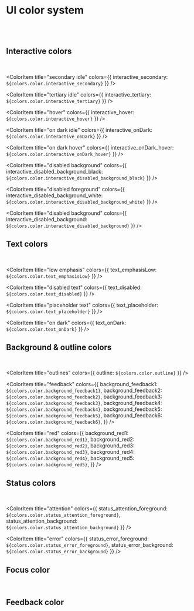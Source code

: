 <!-- Colors.stories.mdx -->


<Meta title="Colors" />

<h1>UI color system</h1>
<br />
<br />

<h2>Interactive colors</h2>
<br/>
<ColorPalette>
  <ColorItem
    title="primary idle"
    colors={{ interactive_primary: `${colors.color.interactive_primary}`}}
  />

  <ColorItem
    title="secondary idle"
    colors={{ interactive_secondary: `${colors.color.interactive_secondary}` }}
  />

  <ColorItem 
    title="tertiary idle" 
    colors={{ interactive_tertiary: `${colors.color.interactive_tertiary}` }} 
  />

  <ColorItem 
    title="hover"
    colors={{ interactive_hover: `${colors.color.interactive_hover}` }} 
  />

  <ColorItem 
    title="on dark idle" 
    colors={{ interactive_onDark: `${colors.color.interactive_onDark}` }} 
  />

  <ColorItem 
    title="on dark hover"
    colors={{ interactive_onDark_hover: `${colors.color.interactive_onDark_hover}` }} 
  />

  <ColorItem 
    title="disabled background"
    colors={{ interactive_disabled_background_black: `${colors.color.interactive_disabled_background_black}` }}
  />

  <ColorItem 
    title="disabled foreground"
    colors={{ interactive_disabled_background_white: `${colors.color.interactive_disabled_background_white}` }} 
  />

  <ColorItem 
    title="disabled background"
    colors={{ interactive_disabled_background: `${colors.color.interactive_disabled_background}` }} 
  />


<h2>Text colors</h2>
<br/>
  <ColorItem
    title="high emphasis"
    colors={{ text_emphasisHigh: `${colors.color.text_emphasisHigh}` }}
  />

  <ColorItem
    title="low emphasis"
    colors={{ text_emphasisLow: `${colors.color.text_emphasisLow}` }}
  />

  <ColorItem 
    title="disabled text" 
    colors={{ text_disabled: `${colors.color.text_disabled}` }} 
  />

  <ColorItem 
    title="placeholder text" 
    colors={{ text_placeholder: `${colors.color.text_placeholder}` }} 
  />

  <ColorItem 
    title="on dark" 
    colors={{ text_onDark: `${colors.color.text_onDark}` }} 
  />


<h2>Background & outline colors</h2>
<br/>  
  <ColorItem
    title="neutral"
    colors={{
      background_neutral1: `${colors.color.background_neutral1}`,
      background_neutral2: `${colors.color.background_neutral2}`,
      background_neutral3: `${colors.color.background_neutral3}`,
      background_neutral4: `${colors.color.background_neutral4}`,
    }}
  />

  <ColorItem 
    title="outlines"
    colors={{ outline: `${colors.color.outline}` }} 
  />

 <ColorItem
    title="feedback"
    colors={{
      background_feedback1: `${colors.color.background_feedback1}`,
      background_feedback2: `${colors.color.background_feedback2}`,
      background_feedback3: `${colors.color.background_feedback3}`,
      background_feedback4: `${colors.color.background_feedback4}`,
      background_feedback5: `${colors.color.background_feedback5}`,
      background_feedback6: `${colors.color.background_feedback6}`,
    }}
  />

  <ColorItem
    title="red"
    colors={{
      background_red1: `${colors.color.background_red1}`,
      background_red2: `${colors.color.background_red2}`,
      background_red3: `${colors.color.background_red3}`,
      background_red4: `${colors.color.background_red4}`,
      background_red5: `${colors.color.background_red5}`,
    }}
  />

<h2>Status colors</h2>
<br/>  
 <ColorItem
    title="success"
    colors={{
      status_success_foreground: `${colors.color.status_success_foreground}`,
      status_success_background: `${colors.color.status_success_background}`,
    }}
  />

  <ColorItem
    title="attention"
    colors={{
      status_attention_foreground: `${colors.color.status_attention_foreground}`,
      status_attention_background: `${colors.color.status_attention_background}`
    }}
  />

   <ColorItem
    title="error"
    colors={{
      status_error_foreground: `${colors.color.status_error_foreground}`,
      status_error_background: `${colors.color.status_error_background}`
    }}
  />


<h2>Focus color</h2>
<br/>
  <ColorItem 
    title="Focus"
    colors={{ focus: `${colors.color.focus}` }} 
  />

  <h2>Feedback color</h2>
  <br/>
  <ColorItem 
    title="Feedback"
    colors={{ feedback_green: `${colors.color.feedback_green}` }} 
  />
</ColorPalette>
